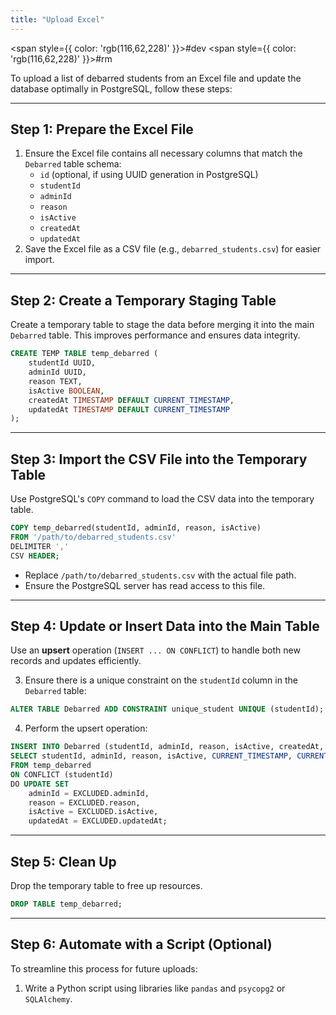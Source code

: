 ```yaml
---
title: "Upload Excel"
---
```



<span style={{ color: 'rgb(116,62,228)' }}>#dev</span> <span style={{ color: 'rgb(116,62,228)' }}>#rm</span> 

To upload a list of debarred students from an Excel file and update the database optimally in PostgreSQL, follow these steps:

---
## **Step 1: Prepare the Excel File**

1. Ensure the Excel file contains all necessary columns that match the `Debarred` table schema:
	- `id` (optional, if using UUID generation in PostgreSQL)
	- `studentId`
	- `adminId`
	- `reason`
	- `isActive`
	- `createdAt`
	- `updatedAt`
2. Save the Excel file as a CSV file (e.g., `debarred_students.csv`) for easier import.

---
## **Step 2: Create a Temporary Staging Table**

Create a temporary table to stage the data before merging it into the main `Debarred` table. This improves performance and ensures data integrity.

```sql
CREATE TEMP TABLE temp_debarred (
    studentId UUID,
    adminId UUID,
    reason TEXT,
    isActive BOOLEAN,
    createdAt TIMESTAMP DEFAULT CURRENT_TIMESTAMP,
    updatedAt TIMESTAMP DEFAULT CURRENT_TIMESTAMP
);
```

---
## **Step 3: Import the CSV File into the Temporary Table**

Use PostgreSQL's `COPY` command to load the CSV data into the temporary table.

```sql
COPY temp_debarred(studentId, adminId, reason, isActive)
FROM '/path/to/debarred_students.csv'
DELIMITER ','
CSV HEADER;
```

- Replace `/path/to/debarred_students.csv` with the actual file path.
- Ensure the PostgreSQL server has read access to this file.

---
## **Step 4: Update or Insert Data into the Main Table**

Use an **upsert** operation (`INSERT ... ON CONFLICT`) to handle both new records and updates efficiently.

3. Ensure there is a unique constraint on the `studentId` column in the `Debarred` table:

```sql
ALTER TABLE Debarred ADD CONSTRAINT unique_student UNIQUE (studentId);
```

4. Perform the upsert operation:

```sql
INSERT INTO Debarred (studentId, adminId, reason, isActive, createdAt, updatedAt)
SELECT studentId, adminId, reason, isActive, CURRENT_TIMESTAMP, CURRENT_TIMESTAMP
FROM temp_debarred
ON CONFLICT (studentId)
DO UPDATE SET
    adminId = EXCLUDED.adminId,
    reason = EXCLUDED.reason,
    isActive = EXCLUDED.isActive,
    updatedAt = EXCLUDED.updatedAt;
```

---
## **Step 5: Clean Up**

Drop the temporary table to free up resources.

```sql
DROP TABLE temp_debarred;
```

---
## Step 6: Automate with a Script (Optional)

To streamline this process for future uploads:
1. Write a Python script using libraries like `pandas` and `psycopg2` or `SQLAlchemy`.

